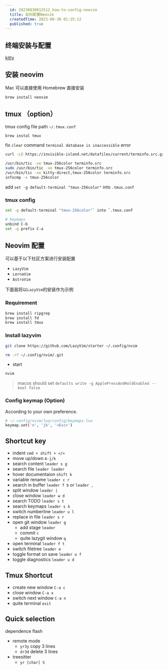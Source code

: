 ```yaml
---
  id: 20230830012512_how-to-config-neovim
  title: 如何配置Neovim
  createdTime: 2023-08-30 01:25:12
  published: true
---
```


## 终端安装与配置

[kitty](https://github.com/kovidgoyal/kitty/releases)

## 安装 neovim

Mac 可以直接使用 Homebrew 直接安装

```bash
brew install neovim
```

## tmux （option）

tmux config file path `~/.tmux.conf`

```bash
brew instal tmux
```

fix `clear` command `terminal database is inaccessible` error

```bash
curl -LO https://invisible-island.net/datafiles/current/terminfo.src.gz && gunzip terminfo.src.gz

/usr/bin/tic -xe tmux-256color terminfo.src
sudo /usr/bin/tic -xe tmux-256color terminfo.src
/usr/bin/tic -xe kitty-direct,tmux-256color terminfo.src
infocmp -x tmux-256color
```

add `set -g default-terminal "tmux-256color"` into `.tmux.conf`

### tmux config

```bash
set -g default-terminal "tmux-256color"` into `.tmux.conf

# keymaps
unbind C-b
set -g prefix C-a
```

## Neovim 配置

可以基于以下社区方案进行安装配置

- `LazyVim`
- `LernaVim`
- `AstroVim`

下面我将以`LazyVim`的安装作为示例

### Requirement

```bash
brew install ripgrep
brew install fd
brew install tmux
```

### Install lazyvim

```bash
git clone https://github.com/LazyVim/starter ~/.config/nvim

rm -rf ~/.config/nvim/.git
```

- start

```bash
nvim
```

> macos should set
> `defaults write -g ApplePressAndHoldEnabled --bool false`

### Config keymap (Option)

According to your own preference.

```bash
# ~/.config/nvim/lua/config/keymaps.lua
keymap.set('n', 'jk', '<Esc>')
```

## Shortcut key

- indent `cmd + shift + </>`
- move up/down `A-j/k`
- search content `leader s g`
- search file `leader leader`
- hover documentaion `shift k`
- variable rename `leader c r`
- search in buffer `leader f b` or `leader ,`
- split window `leader |`
- close window `leader w d`
- search TODO `leader s t`
- search keymaps `leader s k`
- switch numberline `leader u l`
- replace in file `leader s r`
- open git window `leader g`
  - add stage `leader`
  - commit `c`
  - quite lazygit window `q`
- open terminal `leader f t`
- switch filetree `leader e`
- toggle format on save `leader u f`
- toggle diagnostics `leader u d`

## Tmux Shortcut

- create new window `C-a c`
- close window `C-a x`
- switch next window `C-a n`
- quite terminal `exit`

## Quick selection

dependence flash

- remote mode
  - `yr3y` copy 3 lines
  - `dr3d` delete 3 lines
- treesitter
  - `yr [char] S`
